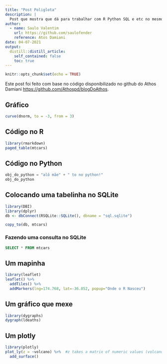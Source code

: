 ```yaml
---
title: "Post Poliglota"
description: |
  Post que mostra que dá para trabalhar com R Python SQL e etc no mesmo lugar com R Markdown.
author:
  - name: Saulo Valentim
    url: https://github.com/saulofender
    reference: Atos Damiani
date: 04-07-2021
output:
  distill::distill_article:
    self_contained: false
    toc: true
---
```



```r
knitr::opts_chunk$set(echo = TRUE)
```

Este post foi feito com base no código disponibilizado no github do Athos Damiani <https://github.com/Athospd/blogDoAthos>.


## Gráfico
```r
curve(dnorm, to = -3, from = 3)
```


## Código no R
```r
library(rmarkdown)
paged_table(mtcars)
```

<!-- ## Código no Python -->
<!-- # import pandas as pd -->
<!-- # r.mtcars -->

## Código no Python 
```python
obj_do_python = "alô mãe" + " to no python!"
obj_do_python
```


## Colocando uma tabelinha no SQLite
```r
library(DBI)
library(dplyr)
db <- dbConnect(RSQLite::SQLite(), dbname = "sql.sqlite")

copy_to(db, mtcars)
```

### Fazendo uma consulta no SQLite
```sql
SELECT * FROM mtcars
```


## Um mapinha
```r
library(leaflet)
leaflet() %>%
  addTiles() %>%  
  addMarkers(lng=174.768, lat=-36.852, popup="Onde o R Nasceu")
```

## Um gráfico que mexe
```r
library(dygraphs)
dygraph(ldeaths)
```

## Um plotly
```r
library(plotly)
plot_ly(z = ~volcano) %>%  #z takes a matrix of numeric values (volcano is a r dataset)
  add_surface()
```

